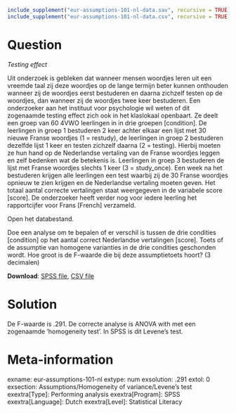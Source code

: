 ```r
include_supplement("eur-assumptions-101-nl-data.sav", recursive = TRUE)
include_supplement("eur-assumptions-101-nl-data.csv", recursive = TRUE)
```


Question
========
*Testing effect* 

Uit onderzoek is gebleken dat wanneer mensen woordjes leren uit een vreemde taal zij deze woordjes op de lange termijn beter kunnen onthouden wanneer zij de woordjes eerst bestuderen en daarna zichzelf testen op de woordjes, dan wanneer zij de woordjes twee keer bestuderen. Een onderzoeker aan het instituut voor psychologie wil weten of dit zogenaamde testing effect zich ook in het klaslokaal openbaart. Ze deelt een groep van 60 4VWO leerlingen in in drie groepen [condition]. De leerlingen in groep 1 bestuderen 2 keer achter elkaar een lijst met 30 nieuwe Franse woordjes (1 = restudy), de leerlingen in groep 2 bestuderen dezelfde lijst 1 keer en testen zichzelf daarna (2 = testing). Hierbij moeten ze hun hand op de Nederlandse vertaling van de Franse woordjes leggen en zelf bedenken wat de betekenis is. Leerlingen in groep 3 bestuderen de lijst met Franse woordjes slechts 1 keer (3 = study_once). Een week na het bestuderen krijgen alle leerlingen een test waarbij zij de 30 Franse woordjes opnieuw te zien krijgen en de Nederlandse vertaling moeten geven. Het totaal aantal correcte vertalingen staat weergegeven in de variabele score [score]. De onderzoeker heeft verder nog voor iedere leerling het rapportcijfer voor Frans [French] verzameld.

Open het databestand.

Doe een analyse om te bepalen of er verschil is tussen de drie condities [condition] op het aantal correct Nederlandse vertalingen [score]. Toets of de assumptie van homogene varianties in de drie condities geschonden wordt. Hoe groot is de F-waarde die bij deze assumptietoets hoort? (3 decimalen)

**Download**: [SPSS file](eur-assumptions-101-nl-data.sav), [CSV file](eur-assumptions-101-nl-data.csv)

Solution
========
De F-waarde is .291. De correcte analyse is ANOVA with met een zogenaamde 'homogeneity test'. In SPSS is dit Levene's test.


Meta-information
================
exname: eur-assumptions-101-nl
extype: num
exsolution: .291
extol: 0
exsection: Assumptions/Homogeneity of variance/Levene's test
exextra[Type]: Performing analysis
exextra[Program]: SPSS
exextra[Language]: Dutch
exextra[Level]: Statistical Literacy